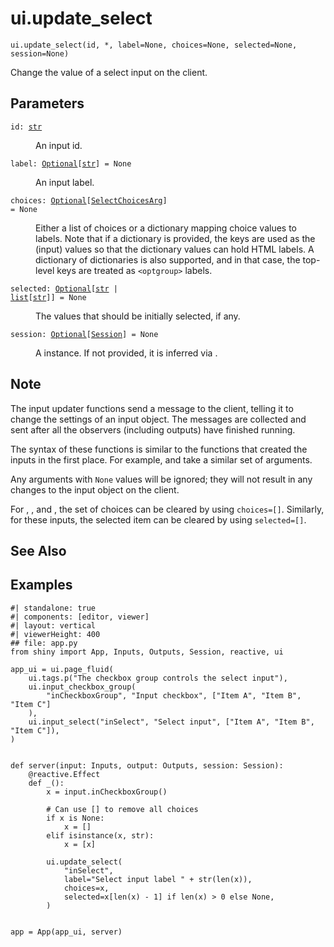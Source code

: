# ui.update_select { #shiny.ui.update_select }

`ui.update_select(id, *, label=None, choices=None, selected=None, session=None)`

Change the value of a select input on the client.

## Parameters

<code><span class="parameter-name">id</span><span class="parameter-annotation-sep">:</span> <span class="parameter-annotation">[str](`str`)</span></code>

:   An input id.

<code><span class="parameter-name">label</span><span class="parameter-annotation-sep">:</span> <span class="parameter-annotation">[Optional](`typing.Optional`)\[[str](`str`)\]</span> <span class="parameter-default-sep">=</span> <span class="parameter-default">None</span></code>

:   An input label.

<code><span class="parameter-name">choices</span><span class="parameter-annotation-sep">:</span> <span class="parameter-annotation">[Optional](`typing.Optional`)\[[SelectChoicesArg](`shiny.ui._input_select.SelectChoicesArg`)\]</span> <span class="parameter-default-sep">=</span> <span class="parameter-default">None</span></code>

:   Either a list of choices or a dictionary mapping choice values to labels. Note
    that if a dictionary is provided, the keys are used as the (input) values so
    that the dictionary values can hold HTML labels. A dictionary of dictionaries is
    also supported, and in that case, the top-level keys are treated as
    ``<optgroup>`` labels.

<code><span class="parameter-name">selected</span><span class="parameter-annotation-sep">:</span> <span class="parameter-annotation">[Optional](`typing.Optional`)\[[str](`str`) \| [list](`list`)\[[str](`str`)\]\]</span> <span class="parameter-default-sep">=</span> <span class="parameter-default">None</span></code>

:   The values that should be initially selected, if any.

<code><span class="parameter-name">session</span><span class="parameter-annotation-sep">:</span> <span class="parameter-annotation">[Optional](`typing.Optional`)\[[Session](`shiny.session.Session`)\]</span> <span class="parameter-default-sep">=</span> <span class="parameter-default">None</span></code>

:   A [](:class:`~shiny.Session`) instance. If not provided, it is inferred via
    [](:func:`~shiny.session.get_current_session`).

## Note


The input updater functions send a message to the client, telling it to change the
settings of an input object. The messages are collected and sent after all the
observers (including outputs) have finished running.

The syntax of these functions is similar to the functions that created the inputs in
the first place. For example, [](:func:`~shiny.ui.input_numeric`) and
[](:func:`~shiny.ui.update_numeric`) take a similar set of arguments.

Any arguments with ``None`` values will be ignored; they will not result in any
changes to the input object on the client.

For [](:func:`~update_radio_buttons`), [](:func:`~update_checkbox_group`), and
[](:func:`~update_select`), the set of choices can be cleared by using ``choices=[]``.
Similarly, for these inputs, the selected item can be cleared by using
`selected=[]`.




## See Also

[](:func:`~shiny.ui.input_select`)
[](:func:`~shiny.ui.update_selectize`)

## Examples


```shinylive-python
#| standalone: true
#| components: [editor, viewer]
#| layout: vertical
#| viewerHeight: 400
## file: app.py
from shiny import App, Inputs, Outputs, Session, reactive, ui

app_ui = ui.page_fluid(
    ui.tags.p("The checkbox group controls the select input"),
    ui.input_checkbox_group(
        "inCheckboxGroup", "Input checkbox", ["Item A", "Item B", "Item C"]
    ),
    ui.input_select("inSelect", "Select input", ["Item A", "Item B", "Item C"]),
)


def server(input: Inputs, output: Outputs, session: Session):
    @reactive.Effect
    def _():
        x = input.inCheckboxGroup()

        # Can use [] to remove all choices
        if x is None:
            x = []
        elif isinstance(x, str):
            x = [x]

        ui.update_select(
            "inSelect",
            label="Select input label " + str(len(x)),
            choices=x,
            selected=x[len(x) - 1] if len(x) > 0 else None,
        )


app = App(app_ui, server)

```

